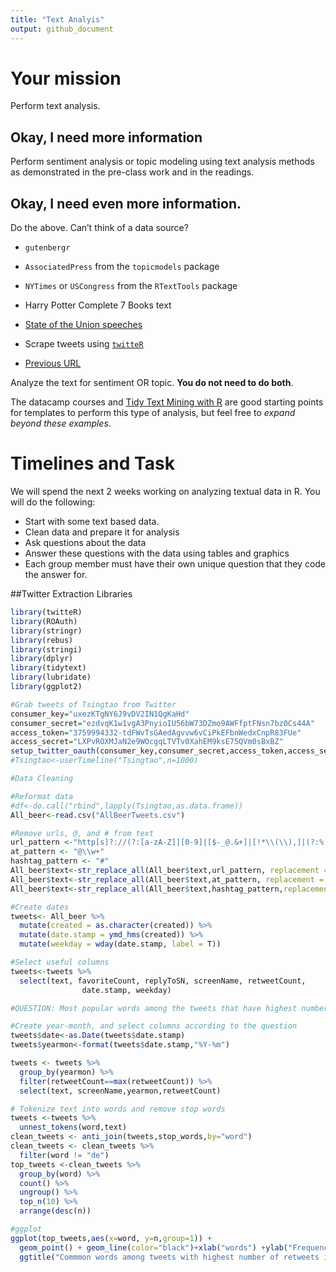 ```yaml
---
title: "Text Analyis"
output: github_document
---
```


# Your mission

Perform text analysis.

## Okay, I need more information

Perform sentiment analysis or topic modeling using text analysis methods as demonstrated in the pre-class work and in the readings.

## Okay, I need even more information.

Do the above. Can't think of a data source?

- `gutenbergr`
- `AssociatedPress` from the `topicmodels` package
- `NYTimes` or `USCongress` from the `RTextTools` package
- Harry Potter Complete 7 Books text
- [State of the Union speeches](https://pradeepadhokshaja.wordpress.com/2017/03/31/scraping-the-web-for-presdential-inaugural-addresses-using-rvest/)

- Scrape tweets using [`twitteR`](https://www.r-bloggers.com/setting-up-the-twitter-r-package-for-text-analytics/)

- [Previous URL](https://www.credera.com/blog/business-intelligence/twitter-analytics-using-r-part-1-extract-tweets/)

Analyze the text for sentiment OR topic. **You do not need to do both**.

The datacamp courses and [Tidy Text Mining with R](http://tidytextmining.com/) are good starting points for templates to perform this type of analysis, but feel free to *expand beyond these examples*.

# Timelines and Task

We will spend the next 2 weeks working on analyzing textual data in R. You will do the following:

- Start with some text based data.
- Clean data and prepare it for analysis
- Ask questions about the data
- Answer these questions with the data using tables and graphics
- Each group member must have their own unique question that they code the answer for. 

##Twitter Extraction Libraries
```r
library(twitteR)
library(ROAuth)
library(stringr)
library(rebus)
library(stringi)
library(dplyr)
library(tidytext)
library(lubridate)
library(ggplot2)

#Grab tweets of Tsingtao from Twitter 
consumer_key="uxezKTgNY6J9vDV2IN1QgKaHd"
consumer_secret="ezdvqK1w1vgA3PnyioIU56bW73DZmo9AWFfptFNsn7bz0Cs44A"
access_token="3759994332-tdFWvTsGAedAgvvw6vCiPkEFbnWedxCnpR83FUe"
access_secret="LXPvROXMJaN2e9WOcgqLTVTv0XahEM9ksE75QVm0sBxBZ"
setup_twitter_oauth(consumer_key,consumer_secret,access_token,access_secret)
#Tsingtao<-userTimeline("Tsingtao",n=1000)
```

```r
#Data Cleaning

#Reformat data
#df<-do.call("rbind",lapply(Tsingtao,as.data.frame))
All_beer<-read.csv("AllBeerTweets.csv")

#Remove urls, @, and # from text
url_pattern <-"http[s]?://(?:[a-zA-Z]|[0-9]|[$-_@.&+]|[!*\\(\\),]|(?:%[0-9a-fA-F][0-9a-fA-F]))+"
at_pattern <- "@\\w+"
hashtag_pattern <- "#" 
All_beer$text<-str_replace_all(All_beer$text,url_pattern, replacement = "")
All_beer$text<-str_replace_all(All_beer$text,at_pattern, replacement = "")
All_beer$text<-str_replace_all(All_beer$text,hashtag_pattern,replacement = "")

#Create dates
tweets<- All_beer %>%
  mutate(created = as.character(created)) %>% 
  mutate(date.stamp = ymd_hms(created)) %>% 
  mutate(weekday = wday(date.stamp, label = T))

#Select useful columns
tweets<-tweets %>%
  select(text, favoriteCount, replyToSN, screenName, retweetCount,
                date.stamp, weekday)

```

```r
#QUESTION: Most popular words among the tweets that have highest number of retweets in each month?

#Create year-month, and select columns according to the question
tweets$date<-as.Date(tweets$date.stamp)
tweets$yearmon<-format(tweets$date.stamp,"%Y-%m")

tweets <- tweets %>%
  group_by(yearmon) %>%
  filter(retweetCount==max(retweetCount)) %>%
  select(text, screenName,yearmon,retweetCount)

# Tokenize text into words and remove stop words
tweets <-tweets %>%
  unnest_tokens(word,text) 
clean_tweets <- anti_join(tweets,stop_words,by="word")
clean_tweets <- clean_tweets %>%
  filter(word != "de")
top_tweets <-clean_tweets %>%
  group_by(word) %>%
  count() %>%
  ungroup() %>%
  top_n(10) %>%
  arrange(desc(n))

#ggplot
ggplot(top_tweets,aes(x=word, y=n,group=1)) +
  geom_point() + geom_line(color="black")+xlab("words") +ylab("Frequency") + 
  ggtitle("Commmon words among tweets with highest number of retweets in each month") + theme(axis.text.x = element_text(angle = 45, hjust = 0.5, vjust = 0.5))
```

